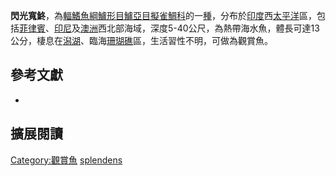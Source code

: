 {{Speciesbox
| name = 閃光寬鮗
| image = Manonichthys splendens.jpg
| image_width = 250px
| image_caption = 
| status = NE
| status_system = IUCN3.1
| genus = Manonichthys
| species = splendens
| authority = [[Fowler|Fowler]],[[1931年|1931年]]
| synonyms = *'' Pseudochromis splendens '', Fowler, 1931 
}}

'''閃光寬鮗'''，為[[輻鰭魚綱|輻鰭魚綱]][[鱸形目|鱸形目]][[鱸亞目|鱸亞目]][[擬雀鯛科|擬雀鯛科]]的一[[種|種]]，分布於[[印度|印度]]西[[太平洋|太平洋]]區，包括[[菲律賓|菲律賓]]、[[印尼|印尼]]及[[澳洲|澳洲]]西北部海域，深度5-40公尺，為熱帶海水魚，體長可達13公分，棲息在[[潟湖|潟湖]]、臨海[[珊瑚礁|珊瑚礁]]區，生活習性不明，可做為觀賞魚。
==參考文獻 ==
*{{FishBase_species|genus=Manonichthys|species=splendens|year=2017|month=1}}

== 擴展閱讀 ==
{{refbegin}}
{{wikispecies-inline|Manonichthys splendens|閃光寬鮗}}
{{refend}}
{{Taxonbar|from=Q28765764}}

[[Category:觀賞魚|Category:觀賞魚]]
[[Category:寬鮗屬|splendens]]


{{鱸形目小作品}}